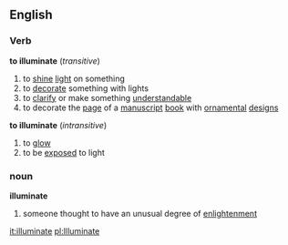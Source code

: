 ==English==
===Verb===
'''to illuminate''' (''transitive'')
#to [[shine]] [[light]] on something
#to [[decorate]] something with lights
#to [[clarify]] or make something [[understandable]]
#to decorate the [[page]] of a [[manuscript]] [[book]] with [[ornamental]] [[design]]s
'''to illuminate''' (''intransitive'')
#to [[glow]]
#to be [[exposed]] to light
===noun===
'''illuminate'''
#someone thought to have an unusual degree of [[enlightenment]]

[[it:illuminate]]
[[pl:Illuminate]]
